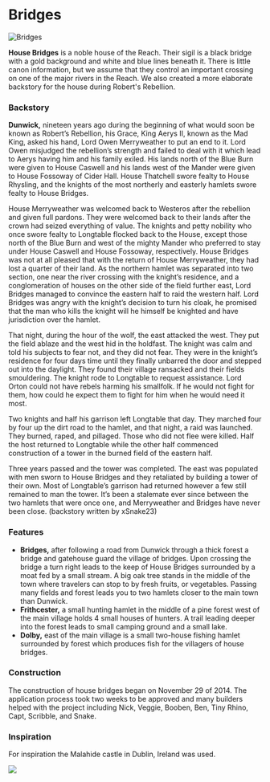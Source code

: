 

# Bridges

<Image src="https://cdn.sanity.io/images/1as7cn02/production/130e6af9ca544d21b910061403520f8852026383-1920x1017.png?w=976&h=350&fit=crop&crop=center&auto=format" alt="Bridges" width={976} height={350}  />

<ProjectDetails
  floatRight
  region="Reach"
  house="House Bridges"
  type="Castle"
  status="Completed"
  warp="/warp bridges"
  projectLead="Jose99"
  dateStarted="November 29, 2014"
  dateCompleted="November 29, 2014"
/>

**House Bridges** is a noble house of the Reach. Their sigil is a black bridge with a gold background and white and blue lines beneath it. There is little canon information, but we assume that they control an important crossing on one of the major rivers in the Reach. We also created a more elaborate backstory for the house during Robert's Rebellion.  


### Backstory

**Dunwick,** nineteen years ago during the beginning of what would soon be known as Robert’s Rebellion, his Grace, King Aerys II, known as the Mad King, asked his hand, Lord Owen Merryweather to put an end to it. Lord Owen misjudged the rebellion’s strength and failed to deal with it which lead to Aerys having him and his family exiled. His lands north of the Blue Burn were given to House Caswell and his lands west of the Mander were given to House Fossoway of Cider Hall. House Thatchell swore fealty to House Rhysling, and the knights of the most northerly and easterly hamlets swore fealty to House Bridges.

House Merryweather was welcomed back to Westeros after the rebellion and given full pardons. They were welcomed back to their lands after the crown had seized everything of value. The knights and petty nobility who once swore fealty to Longtable flocked back to the House, except those north of the Blue Burn and west of the mighty Mander who preferred to stay under House Caswell and House Fossoway, respectively. House Bridges was not at all pleased that with the return of House Merryweather, they had lost a quarter of their land. As the northern hamlet was separated into two section, one near the river crossing with the knight’s residence, and a conglomeration of houses on the other side of the field further east, Lord Bridges managed to convince the eastern half to raid the western half. Lord Bridges was angry with the knight’s decision to turn his cloak, he promised that the man who kills the knight will he himself be knighted and have jurisdiction over the hamlet.

That night, during the hour of the wolf, the east attacked the west. They put the field ablaze and the west hid in the holdfast. The knight was calm and told his subjects to fear not, and they did not fear. They were in the knight’s residence for four days time until they finally unbarred the door and stepped out into the daylight. They found their village ransacked and their fields smouldering. The knight rode to Longtable to request assistance. Lord Orton could not have rebels harming his smallfolk. If he would not fight for them, how could he expect them to fight for him when he would need it most.

Two knights and half his garrison left Longtable that day. They marched four by four up the dirt road to the hamlet, and that night, a raid was launched. They burned, raped, and pillaged. Those who did not flee were killed. Half the host returned to Longtable while the other half commenced construction of a tower in the burned field of the eastern half.

Three years passed and the tower was completed. The east was populated with men sworn to House Bridges and they retaliated by building a tower of their own. Most of Longtable’s garrison had returned however a few still remained to man the tower. It’s been a stalemate ever since between the two hamlets that were once one, and Merryweather and Bridges have never been close. (backstory written by xSnake23)  


### Features

* **Bridges,** after following a road from Dunwick through a thick forest a bridge and gatehouse guard the village of bridges. Upon crossing the bridge a turn right leads to the keep of House Bridges surrounded by a moat fed by a small stream. A big oak tree stands in the middle of the town where travelers can stop to by fresh fruits, or vegetables. Passing many fields and forest leads you to two hamlets closer to the main town than Dunwick.
* **Frithcester,** a small hunting hamlet in the middle of a pine forest west of the main village holds 4 small houses of hunters. A trail leading deeper into the forest leads to small camping ground and a small lake.
* **Dolby,** east of the main village is a small two-house fishing hamlet surrounded by forest which produces fish for the villagers of house bridges.

### Construction

The construction of house bridges began on November 29 of 2014. The application process took two weeks to be approved and many builders helped with the project including Nick, Veggie, Booben, Ben, Tiny Rhino, Capt, Scribble, and Snake.

### Inspiration

For inspiration the Malahide castle in Dublin, Ireland was used.  



![](https://cdn.sanity.io/images/1as7cn02/production/e7f64544e81e30a12d8214afd9f9786b8834013d-1024x681.jpg)